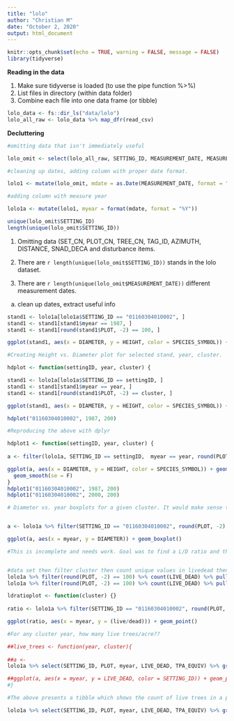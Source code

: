```yaml
---
title: "lolo"
author: "Christian M"
date: "October 2, 2020"
output: html_document
---
```


```r
knitr::opts_chunk$set(echo = TRUE, warning = FALSE, message = FALSE)
library(tidyverse)
```

**Reading in the data**

1. Make sure tidyverse is loaded (to use the pipe function %>%)
2. List files in directory (within data folder)
3. Combine each file into one data frame (or tibble)

```r
lolo_data <- fs::dir_ls("data/lolo")
lolo_all_raw <- lolo_data %>% map_dfr(read_csv)
```

**Decluttering**



```r
#omitting data that isn't immediately useful

lolo_omit <- select(lolo_all_raw, SETTING_ID, MEASUREMENT_DATE, MEASUREMENT_NO, PURPOSE_CODE, PLOT, SUBPLOT, LIVE_DEAD, SPECIES_SYMBOL, DIAMETER, TPA_EQUIV, BASAL_AREA_EQUIV, HEIGHT, CROWN_RATIO, CROWN_CLASS, AGE, RADIAL_GROWTH, HEIGHT_GROWTH)

#cleaning up dates, adding column with proper date format.

lolo1 <- mutate(lolo_omit, mdate = as.Date(MEASUREMENT_DATE, format = "%m/%d/%Y"))

#adding column with measure year

lolo1a <- mutate(lolo1, myear = format(mdate, format = "%Y"))

unique(lolo_omit$SETTING_ID)
length(unique(lolo_omit$SETTING_ID))
```

1. Omitting data (SET_CN, PLOT_CN, TREE_CN, TAG_ID, AZIMUTH, DISTANCE, SNAD_DECA and disturbance items.

2. There are `r length(unique(lolo_omit$SETTING_ID))` stands in the lolo dataset.

3. There are `r length(unique(lolo_omit$MEASUREMENT_DATE))` different measurement dates.
a. clean up dates, extract useful info




```r
stand1 <- lolo1a[lolo1a$SETTING_ID == "01160304010002", ]
stand1 <- stand1[stand1$myear == 1987, ]
stand1 <- stand1[round(stand1$PLOT, -2) == 100, ]
```


```r
ggplot(stand1, aes(x = DIAMETER, y = HEIGHT, color = SPECIES_SYMBOL)) + geom_point() + geom_smooth(se = F)
```



```r

#Creating Height vs. Diameter plot for selected stand, year, cluster.

hdplot <- function(settingID, year, cluster) {

stand1 <- lolo1a[lolo1a$SETTING_ID == settingID, ]
stand1 <- stand1[stand1$myear == year, ]
stand1 <- stand1[round(stand1$PLOT, -2) == cluster, ]

ggplot(stand1, aes(x = DIAMETER, y = HEIGHT, color = SPECIES_SYMBOL)) + geom_point() + geom_smooth(se = F)}

hdplot("01160304010002", 1987, 200)
```



```r

#Reproducing the above with dplyr

hdplot1 <- function(settingID, year, cluster) {
  
a <- filter(lolo1a, SETTING_ID == settingID,  myear == year, round(PLOT, -2) == cluster)

ggplot(a, aes(x = DIAMETER, y = HEIGHT, color = SPECIES_SYMBOL)) + geom_point() +
  geom_smooth(se = F)
}
hdplot1("01160304010002", 1987, 200)
hdplot1("01160304010002", 2000, 200)
```

```r
# Diameter vs. year boxplots for a given cluster. It would make sense to show mean diameter or QMD and exclude the sublplot data


a <- lolo1a %>% filter(SETTING_ID == "01160304010002", round(PLOT, -2) == 100, SPECIES_SYMBOL == "ABLA")

ggplot(a, aes(x = myear, y = DIAMETER)) + geom_boxplot()

```




```r
#This is incomplete and needs work. Goal was to find a L/D ratio and then plot it. 


#data set then filter cluster then count unique values in livedead then extract the vector then extract desired value from vecture (Live) / "" (Dead)
lolo1a %>% filter(round(PLOT, -2) == 100) %>% count(LIVE_DEAD) %>% pull(n) %>% nth(2)/
lolo1a %>% filter(round(PLOT, -2) == 100) %>% count(LIVE_DEAD) %>% pull(n) %>% nth(1)

ldratioplot <- function(cluster) {}
  
ratio <- lolo1a %>% filter(SETTING_ID == "01160304010002", round(PLOT, -2) == 200) %>% mutate(live = lolo1a %>% count(LIVE_DEAD) %>% pull(n) %>% nth(2), dead = lolo1a %>% count(LIVE_DEAD) %>% pull(n) %>% nth(1))

ggplot(ratio, aes(x = myear, y = (live/dead))) + geom_point()


```

```r
#For any cluster year, how many live trees/acre??

##live_trees <- function(year, cluster){
  
##a <- 
lolo1a %>% select(SETTING_ID, PLOT, myear, LIVE_DEAD, TPA_EQUIV) %>% group_by(SETTING_ID, PLOT, myear, LIVE_DEAD, tpa = mean(TPA_EQUIV, na.rm = T)) %>% summarize(LIVE_DEAD = str_count(LIVE_DEAD, "L")) %>% summarize(LIVE_DEAD = sum(LIVE_DEAD))

##ggplot(a, aes(x = myear, y = LIVE_DEAD, color = SETTING_ID)) + geom_point()
#}

#The above presents a tibble which shows the count of live trees in a plot cluster at a given year. Current issue: the average tpa column is confounded by subplot data

lolo1a %>% select(SETTING_ID, PLOT, myear, LIVE_DEAD, TPA_EQUIV) %>% group_by(SETTING_ID, PLOT, myear, LIVE_DEAD, TPA_EQUIV) %>% summarize(LIVE_DEAD = str_count(LIVE_DEAD, "L")) %>% summarize(LIVE_DEAD = sum(LIVE_DEAD))
```

